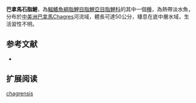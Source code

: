 {{Speciesbox
| status = NE
| status_system = IUCN3.1
| image = 
| genus = Brycon
| species = chagrensis
| authority = [[Kner|Kner]], 1863
| synonyms = *''Chalcinopsis chagrensis''<br /><small>Kner, 1863</small> 
}}
'''巴拿馬石脂鯉'''，為[[輻鰭魚綱|輻鰭魚綱]][[脂鯉目|脂鯉目]][[脂鯉亞目|脂鯉亞目]][[脂鯉科|脂鯉科]]的其中一個[[種|種]]，為熱帶淡水魚，分布於[[中美洲|中美洲]][[巴拿馬|巴拿馬]]Chagres河流域，體長可達50公分，棲息在底中層水域，生活習性不明。

==参考文献==
{{refbegin}}
*{{FishBase_species|genus=Brycon|species=chagrensis|year=2013|month=10}}
{{refend}}

== 扩展阅读 ==
{{refbegin}}
{{wikispecies-inline|Brycon chagrensis|巴拿馬石脂鯉}}
{{refend}}
{{Taxonbar|from=Q6421021}}

[[Category:石脂鯉屬|chagrensis]]


{{魚類小作品}}